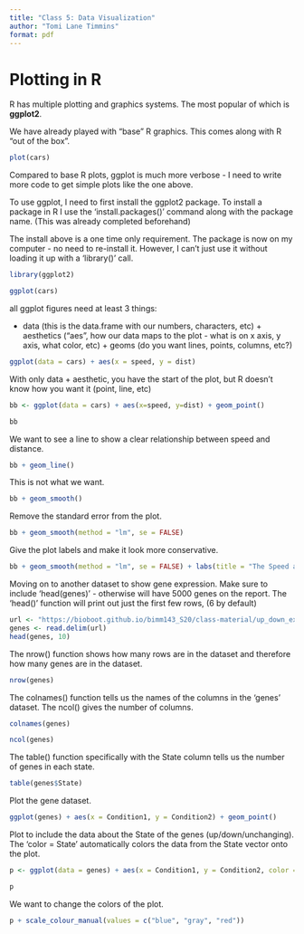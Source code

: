 ```yaml
---
title: "Class 5: Data Visualization"
author: "Tomi Lane Timmins"
format: pdf
---
```


# Plotting in R

R has multiple plotting and graphics systems. The most popular of which is **ggplot2**.

We have already played with "base" R graphics. This comes along with R "out of the box".

```r
plot(cars)
```

Compared to base R plots, ggplot is much more verbose - I need to write more code to get simple plots like the one above.

To use ggplot, I need to first install the ggplot2 package. To install a package in R I use the 'install.packages()' command along with the package name. (This was already completed beforehand)

The install above is a one time only requirement. The package is now on my computer - no need to re-install it. However, I can't just use it without loading it up with a 'library()' call.

```r
library(ggplot2)
```

```r
ggplot(cars)
```

all ggplot figures need at least 3 things:

-   data (this is the data.frame with our numbers, characters, etc) + aesthetics ("aes", how our data maps to the plot - what is on x axis, y axis, what color, etc) + geoms (do you want lines, points, columns, etc?)

```r
ggplot(data = cars) + aes(x = speed, y = dist)
```

With only data + aesthetic, you have the start of the plot, but R doesn't know how you want it (point, line, etc)

```r
bb <- ggplot(data = cars) + aes(x=speed, y=dist) + geom_point()

bb
```

We want to see a line to show a clear relationship between speed and distance.

```r
bb + geom_line()
```

This is not what we want.

```r
bb + geom_smooth()
```

Remove the standard error from the plot.

```r
bb + geom_smooth(method = "lm", se = FALSE)
```

Give the plot labels and make it look more conservative.

```r
bb + geom_smooth(method = "lm", se = FALSE) + labs(title = "The Speed and the Stopping Distance of Cars", x = "Speed (mph)", y = "Stopping Distance (ft)") + theme_bw()
```




Moving on to another dataset to show gene expression. Make sure to include 'head(genes)' - otherwise will have 5000 genes on the report. The 'head()' function will print out just the first few rows, (6 by default)

```r
url <- "https://bioboot.github.io/bimm143_S20/class-material/up_down_expression.txt"
genes <- read.delim(url)
head(genes, 10)
```

The nrow() function shows how many rows are in the dataset and therefore how many genes are in the dataset.

```r
nrow(genes)
```

The colnames() function tells us the names of the columns in the 'genes' dataset. The ncol() gives the number of columns.

```r
colnames(genes)
```

```r
ncol(genes)
```

The table() function specifically with the State column tells us the number of genes in each state.

```r
table(genes$State)
```

Plot the gene dataset.

```r

ggplot(genes) + aes(x = Condition1, y = Condition2) + geom_point()

```

Plot to include the data about the State of the genes (up/down/unchanging). The 'color = State' automatically colors the data from the State vector onto the plot.

```r
p <- ggplot(data = genes) + aes(x = Condition1, y = Condition2, color = State) + geom_point() + labs(title = "Gene Expression Changes upon Drug Treatment", subtitle = "The up/down regulation of varying genes under Condition1 and Condition2", x = "Control (no drug)", y = "Drug Treatment")

p
```

We want to change the colors of the plot. 
```r
p + scale_colour_manual(values = c("blue", "gray", "red"))
```

